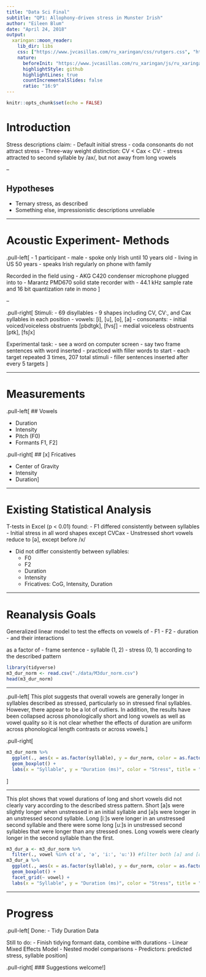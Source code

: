 ```yaml
---
title: "Data Sci Final"
subtitle: "QP1: Allophony-driven stress in Munster Irish"
author: "Eileen Blum"
date: "April 24, 2018"
output:
  xaringan::moon_reader:
    lib_dir: libs
    css: ["https://www.jvcasillas.com/ru_xaringan/css/rutgers.css", "https://www.jvcasillas.com/ru_xaringan/css/rutgers-fonts.css"]
    nature:
      beforeInit: "https://www.jvcasillas.com/ru_xaringan/js/ru_xaringan.js"
      highlightStyle: github
      highlightLines: true
      countIncrementalSlides: false
      ratio: "16:9"
---
```


```r
knitr::opts_chunk$set(echo = FALSE)
```

# Introduction

Stress descriptions claim:
- Default initial stress
- coda consonants do not attract stress
- Three-way weight distinction:
CV < Cax < CVː
  - stress attracted to second syllable by /ax/, but not away from long vowels

--

## Hypotheses

- Ternary stress, as described
- Something else, impressionistic descriptions unreliable

---

# Acoustic Experiment- Methods

.pull-left[
- 1 participant
  - male
  - spoke only Irish until 10 years old
  - living in US 50 years
  - speaks Irish regularly on phone with family
  
Recorded in the field using 
- AKG C420 condenser microphone plugged into to
- Marantz PMD670 solid state recorder with
- 44.1 kHz sample rate and 16 bit quantization rate in mono
]

--

.pull-right[
Stimuli:
- 69 disyllables
- 9 shapes including CV, CVː, and Cax syllables in each position
- vowels: [i], [u], [o], [a]
- consonants: 
  - initial voiced/voiceless obstruents [pbdtgk], [fvsʃ]
  - medial voiceless obstruents [ptk], [fsʃx]

Experimental task:
- see a word on computer screen
- say two frame sentences with word inserted
- practiced with filler words to start
- each target repeated 3 times, 207 total stimuli
  - filler sentences inserted after every 5 targets
]

---

# Measurements

.pull-left[
## Vowels

- Duration
- Intensity
- Pitch (F0)
- Formants F1, F2]

.pull-right[
## [x] Fricatives

- Center of Gravity
- Intensity
- Duration]

---

# Existing Statistical Analysis

T-tests in Excel (p < 0.01) found:
- F1 differed consistently between syllables
  - Initial stress in all word shapes except CVCax
  - Unstressed short vowels reduce to [ə], except before /x/

- Did not differ consistently between syllables:
  - F0
  - F2 
  - Duration
  - Intensity
  - Fricatives: CoG, Intensity, Duration
  
---

# Reanalysis Goals

Generalized linear model to test the effects on vowels of
- F1
- F2
- duration
- and their interactions 

as a factor of
- frame sentence
- syllable (1, 2)
- stress (0, 1) according to the described pattern

```r
library(tidyverse)
m3_dur_norm <- read.csv("./data/M3dur_norm.csv")
head(m3_dur_norm)
```

---

.pull-left[
This plot suggests that overall vowels are generally longer in syllables described as stressed, particularly so in stressed final syllables. However, there appear to be a lot of outliers. In addition, the results have been collapsed across phonologically short and long vowels as well as vowel quality so it is not clear whether the effects of duration are uniform across phonological length contrasts or across vowels.]

.pull-right[
```r
m3_dur_norm %>%
  ggplot(., aes(x = as.factor(syllable), y = dur_norm, color = as.factor(stress))) +
  geom_boxplot() + 
  labs(x = "Syllable", y = "Duration (ms)", color = "Stress", title = "Pooled Vowel durations")
```
]

---

This plot shows that vowel durations of long and short vowels did not clearly vary according to the described stress pattern. Short [a]s were slightly longer when unstressed in an initial syllable and [ə]s were longer in an unstressed second syllable. Long [iː]s were longer in an unstressed second syllable and there were some long [uː]s in unstressed second syllables that were longer than any stressed ones. Long vowels were clearly longer in the second syllable than the first.

```r
m3_dur_a <- m3_dur_norm %>%
  filter(., vowel %in% c('a', 'ə', 'i:', 'u:')) #filter both [a] and [ə]. code all [aː] as [a:]. not reading IPA length symbol, so just use colon
m3_dur_a %>%
  ggplot(., aes(x = as.factor(syllable), y = dur_norm, color = as.factor(stress))) +
  geom_boxplot() + 
  facet_grid(~ vowel) +
  labs(x = "Syllable", y = "Duration (ms)", color = "Stress", title = "Durations per vowel") 
```

---

# Progress

.pull-left[
Done:
- Tidy Duration Data

Still to do:
- Finish tidying formant data, combine with durations
- Linear Mixed Effects Model
- Nested model comparisons
- Predictors: predicted stress, syllable position]

.pull-right[
### Suggestions welcome!
]
